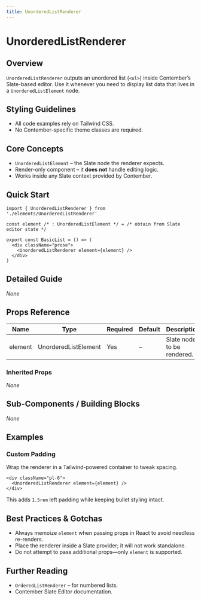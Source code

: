 ```yaml
---
title: UnorderedListRenderer
---
```


<!-- Edited by human: false -->
<!-- Examples count: 0 -->
<!-- Source examples: 0 -->
<!-- Playground examples: 0 -->
<!-- External examples: 0 -->
<!-- Import examples: 4 -->

# UnorderedListRenderer

## Overview
`UnorderedListRenderer` outputs an unordered list (`<ul>`) inside Contember’s Slate-based editor.
Use it whenever you need to display list data that lives in a `UnorderedListElement` node.

## Styling Guidelines
* All code examples rely on Tailwind CSS.
* No Contember-specific theme classes are required.

## Core Concepts
* `UnorderedListElement` – the Slate node the renderer expects.
* Render-only component – it **does not** handle editing logic.
* Works inside any Slate context provided by Contember.

## Quick Start
```tsx
import { UnorderedListRenderer } from './elements/UnorderedListRenderer'

const element /* : UnorderedListElement */ = /* obtain from Slate editor state */

export const BasicList = () => (
  <div className="prose">
    <UnorderedListRenderer element={element} />
  </div>
)
```

## Detailed Guide
_None_

## Props Reference
| Name    | Type | Required | Default | Description |
|---------|------|----------|---------|-------------|
| element | UnorderedListElement | Yes | – | Slate node to be rendered. |

### Inherited Props
_None_

## Sub-Components / Building Blocks
_None_

## Examples

### Custom Padding
Wrap the renderer in a Tailwind-powered container to tweak spacing.

```tsx
<div className="pl-6">
  <UnorderedListRenderer element={element} />
</div>
```
This adds `1.5rem` left padding while keeping bullet styling intact.

## Best Practices & Gotchas
* Always memoize `element` when passing props in React to avoid needless re-renders.
* Place the renderer inside a Slate provider; it will not work standalone.
* Do not attempt to pass additional props—only `element` is supported.

## Further Reading
* `OrderedListRenderer` – for numbered lists.
* Contember Slate Editor documentation.

<!-- End of Generated Documentation -->
